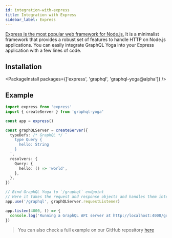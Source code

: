 ```yaml
---
id: integration-with-express
title: Integration with Express
sidebar_label: Express
---
```


[Express is the most popular web framework for Node.js.](https://expressjs.com/) It is a minimalist framework that provides a robust set of features to handle HTTP on Node.js applications.
You can easily integrate GraphQL Yoga into your Express application with a few lines of code.

## Installation

<PackageInstall packages={['express', 'graphql', 'graphql-yoga@alpha']} />

## Example

```ts
import express from 'express'
import { createServer } from 'graphql-yoga'

const app = express()

const graphQLServer = createServer({
  typeDefs: /* GraphQL */ `
    type Query {
      hello: String
    }
  `,
  resolvers: {
    Query: {
      hello: () => 'world',
    },
  },
})

// Bind GraphQL Yoga to `/graphql` endpoint
// Here it takes the request and response objects and handles them internally
app.use('/graphql', graphQLServer.requestListener)

app.listen(4000, () => {
  console.log('Running a GraphQL API server at http://localhost:4000/graphql')
})
```

> You can also check a full example on our GitHub repository [here](https://github.com/dotansimha/graphql-yoga/tree/master/examples/express)
